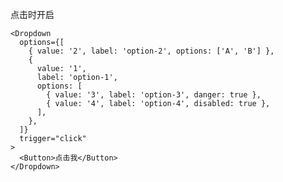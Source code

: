点击时开启

```tsx
<Dropdown
  options={[
    { value: '2', label: 'option-2', options: ['A', 'B'] },
    {
      value: '1',
      label: 'option-1',
      options: [
        { value: '3', label: 'option-3', danger: true },
        { value: '4', label: 'option-4', disabled: true },
      ],
    },
  ]}
  trigger="click"
>
  <Button>点击我</Button>
</Dropdown>
```
